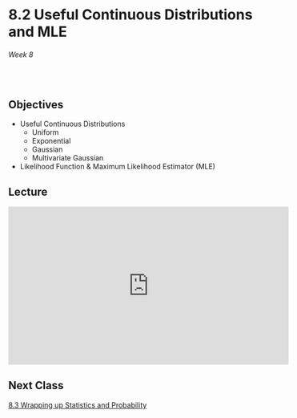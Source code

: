 # 8.2 Useful Continuous Distributions and MLE

######  Week 8 
<br>

## Objectives 

* Useful Continuous Distributions
    * Uniform
    * Exponential
    * Gaussian
    * Multivariate Gaussian
* Likelihood Function & Maximum Likelihood Estimator (MLE)
<br>

## Lecture

<iframe width="560" height="315" src="https://www.youtube.com/embed/videoseries?list=PLBUaEZCLOyZBebGYfgfjI7bP_iab2NN65" title="YouTube video player" frameborder="0" allow="accelerometer; autoplay; clipboard-write; encrypted-media; gyroscope; picture-in-picture; web-share" allowfullscreen></iframe>

## Next Class 

[8.3 Wrapping up Statistics and Probability](../3/home.qmd)